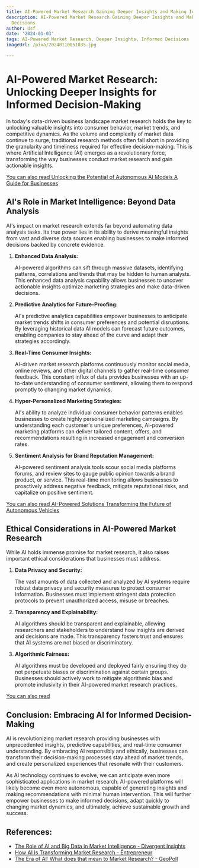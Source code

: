 ```yaml
---
title: AI-Powered Market Research Gaining Deeper Insights and Making Informed Decisions
description: AI-Powered Market Research Gaining Deeper Insights and Making Informed
  Decisions
author: Usf
date: '2024-01-03'
tags: AI-Powered Market Research, Deeper Insights, Informed Decisions
imageUrl: /pixa/20240110051035.jpg

---
```

# **AI-Powered  Market Research: Unlocking Deeper Insights for Informed Decision-Making**

In  today's data-driven  business landscape market research holds the key  to unlocking valuable insights into consumer behavior, market trends, and competitive dynamics. As the  volume and complexity of market data continue to surge, traditional  research methods often fall short  in providing the granularity and timeliness required for  effective decision-making. This is where Artificial Intelligence (AI) emerges  as  a revolutionary force, transforming the way businesses conduct market research and gain actionable insights.

[You  can also read  Unlocking the Potential of Autonomous AI Models A Guide for Businesses](Unlocking%20the%20Potential%20of%20Autonomous%20AI%20Models%20A%20Guide%20for%20Businesses)


## **AI's Role in Market Intelligence:  Beyond Data Analysis**

AI's impact on market research extends far beyond automating data analysis tasks. Its true power lies in its ability to derive meaningful  insights from  vast and diverse data sources enabling businesses to make informed decisions  backed by  concrete evidence.

1. **Enhanced Data Analysis:**

   AI-powered algorithms can sift through massive  datasets, identifying patterns, correlations and trends that may be hidden to  human analysts. This enhanced data analysis capability allows businesses to uncover actionable insights optimize marketing strategies and  make data-driven decisions.

2. **Predictive Analytics for Future-Proofing:**

   AI's predictive analytics capabilities empower businesses to anticipate market trends shifts in consumer preferences and potential disruptions. By leveraging historical data AI  models can forecast future outcomes,  enabling companies to stay ahead of the curve and adapt their strategies accordingly.

3. **Real-Time Consumer Insights:**

   AI-driven market research platforms continuously monitor social media, online reviews, and  other  digital channels to gather real-time consumer feedback. This constant influx of data provides businesses with an up-to-date understanding of  consumer sentiment, allowing them to respond  promptly to changing market dynamics.

4. **Hyper-Personalized Marketing Strategies:**

    AI's ability to analyze individual consumer behavior patterns enables businesses to create highly personalized marketing campaigns. By understanding each customer's unique  preferences, AI-powered marketing platforms can deliver tailored content, offers, and recommendations  resulting in increased engagement and conversion rates.

5. **Sentiment Analysis for Brand Reputation Management:**

    AI-powered  sentiment analysis tools scour social  media platforms forums, and review sites to gauge public opinion towards a brand product, or service. This real-time  monitoring allows  businesses to  proactively address negative feedback, mitigate reputational risks, and capitalize on positive sentiment.

[You can also read AI-Powered Solutions  Transforming the  Future of Autonomous Vehicles](AI-Powered%20Solutions%20Transforming%20the%20Future%20of%20Autonomous%20Vehicles)


##  **Ethical Considerations in AI-Powered Market  Research**

While AI holds immense promise for market research, it also raises important ethical  considerations that businesses must address.

1. **Data  Privacy and Security:**

   The vast amounts  of data collected and analyzed by AI  systems require robust  data privacy and security measures to protect consumer information. Businesses must implement stringent data protection protocols to prevent unauthorized access, misuse  or breaches.

2. **Transparency and  Explainability:**

    AI  algorithms should  be transparent and explainable, allowing researchers and stakeholders to understand how insights are derived and decisions are made. This transparency fosters trust and ensures that AI systems are not biased or discriminatory.

3. **Algorithmic Fairness:**

   AI algorithms must  be developed and deployed fairly ensuring they do not perpetuate biases or discrimination against certain groups. Businesses should actively work to  mitigate algorithmic bias and promote inclusivity in their AI-powered market research practices.

[You can also read  ]()


##  **Conclusion: Embracing AI for Informed Decision-Making**

AI is revolutionizing market research  providing  businesses with unprecedented insights, predictive  capabilities,  and real-time consumer understanding. By embracing AI responsibly and ethically, businesses can transform their decision-making  processes stay ahead of market trends, and create personalized experiences that resonate with their customers.

As AI technology continues to evolve, we can anticipate even more sophisticated applications in market research. AI-powered platforms will likely become even more autonomous, capable of generating insights and making recommendations with minimal human intervention. This will further empower businesses to make informed  decisions, adapt quickly to changing market  dynamics, and ultimately, achieve  sustainable  growth and success.

## References:
- [The Role of AI and Big Data in Market Intelligence - Divergent Insights](https://www.divergentinsights.com/the-role-of-ai-and-big-data-in-market-intelligence/)
- [How AI Is Transforming Market Research - Entrepreneur](https://www.entrepreneur.com/science-technology/how-ai-is-transforming-market-research/450593)
- [The Era of AI: What does that mean to Market Research? - GeoPoll](https://www.geopoll.com/blog/ai-market-research/)

